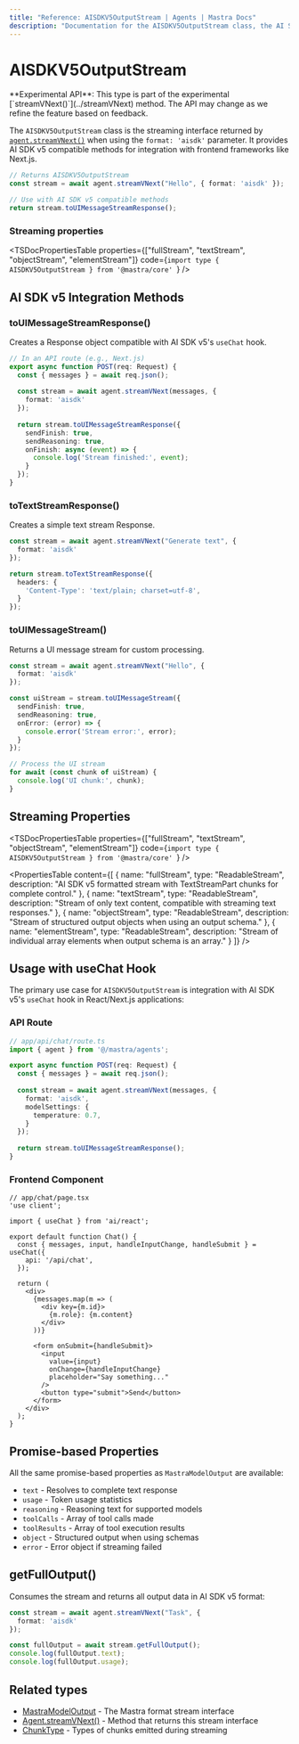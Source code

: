 ```yaml
---
title: "Reference: AISDKV5OutputStream | Agents | Mastra Docs"
description: "Documentation for the AISDKV5OutputStream class, the AI SDK v5 compatible streaming interface returned by agent.streamVNext() when using format: 'aisdk'."
---
```



# AISDKV5OutputStream

<Callout type="warning">
  **Experimental API**: This type is part of the experimental [`streamVNext()`](../streamVNext) method. The API may change as we refine the feature based on feedback.
</Callout>

The `AISDKV5OutputStream` class is the streaming interface returned by [`agent.streamVNext()`](../streamVNext) when using the `format: 'aisdk'` parameter. It provides AI SDK v5 compatible methods for integration with frontend frameworks like Next.js.

```typescript
// Returns AISDKV5OutputStream
const stream = await agent.streamVNext("Hello", { format: 'aisdk' });

// Use with AI SDK v5 compatible methods
return stream.toUIMessageStreamResponse();
```


### Streaming properties

<TSDocPropertiesTable 
  properties={["fullStream", "textStream", "objectStream", "elementStream"]}
  code={`import type { AISDKV5OutputStream } from '@mastra/core'
    `}
/>


## AI SDK v5 Integration Methods

### toUIMessageStreamResponse()

Creates a Response object compatible with AI SDK v5's `useChat` hook.

```typescript
// In an API route (e.g., Next.js)
export async function POST(req: Request) {
  const { messages } = await req.json();
  
  const stream = await agent.streamVNext(messages, {
    format: 'aisdk'
  });
  
  return stream.toUIMessageStreamResponse({
    sendFinish: true,
    sendReasoning: true,
    onFinish: async (event) => {
      console.log('Stream finished:', event);
    }
  });
}
```

### toTextStreamResponse()

Creates a simple text stream Response.

```typescript
const stream = await agent.streamVNext("Generate text", {
  format: 'aisdk'
});

return stream.toTextStreamResponse({
  headers: {
    'Content-Type': 'text/plain; charset=utf-8',
  }
});
```

### toUIMessageStream()

Returns a UI message stream for custom processing.

```typescript
const stream = await agent.streamVNext("Hello", {
  format: 'aisdk'
});

const uiStream = stream.toUIMessageStream({
  sendFinish: true,
  sendReasoning: true,
  onError: (error) => {
    console.error('Stream error:', error);
  }
});

// Process the UI stream
for await (const chunk of uiStream) {
  console.log('UI chunk:', chunk);
}
```

## Streaming Properties

<TSDocPropertiesTable 
  properties={["fullStream", "textStream", "objectStream", "elementStream"]}
  code={`import type { AISDKV5OutputStream } from '@mastra/core'
    `}
/>

<PropertiesTable
  content={[
    {
      name: "fullStream",
      type: "ReadableStream<TextStreamPart>",
      description: "AI SDK v5 formatted stream with TextStreamPart chunks for complete control."
    },
    {
      name: "textStream",
      type: "ReadableStream<string>",
      description: "Stream of only text content, compatible with streaming text responses."
    },
    {
      name: "objectStream",
      type: "ReadableStream<OUTPUT>",
      description: "Stream of structured output objects when using an output schema."
    },
    {
      name: "elementStream",
      type: "ReadableStream<any>",
      description: "Stream of individual array elements when output schema is an array."
    }
  ]}
/>

## Usage with useChat Hook

The primary use case for `AISDKV5OutputStream` is integration with AI SDK v5's `useChat` hook in React/Next.js applications:

### API Route

```typescript
// app/api/chat/route.ts
import { agent } from '@/mastra/agents';

export async function POST(req: Request) {
  const { messages } = await req.json();
  
  const stream = await agent.streamVNext(messages, {
    format: 'aisdk',
    modelSettings: {
      temperature: 0.7,
    }
  });
  
  return stream.toUIMessageStreamResponse();
}
```

### Frontend Component

```tsx
// app/chat/page.tsx
'use client';

import { useChat } from 'ai/react';

export default function Chat() {
  const { messages, input, handleInputChange, handleSubmit } = useChat({
    api: '/api/chat',
  });
  
  return (
    <div>
      {messages.map(m => (
        <div key={m.id}>
          {m.role}: {m.content}
        </div>
      ))}
      
      <form onSubmit={handleSubmit}>
        <input
          value={input}
          onChange={handleInputChange}
          placeholder="Say something..."
        />
        <button type="submit">Send</button>
      </form>
    </div>
  );
}
```

## Promise-based Properties

All the same promise-based properties as `MastraModelOutput` are available:

- `text` - Resolves to complete text response
- `usage` - Token usage statistics
- `reasoning` - Reasoning text for supported models
- `toolCalls` - Array of tool calls made
- `toolResults` - Array of tool execution results
- `object` - Structured output when using schemas
- `error` - Error object if streaming failed

## getFullOutput()

Consumes the stream and returns all output data in AI SDK v5 format:

```typescript
const stream = await agent.streamVNext("Task", {
  format: 'aisdk'
});

const fullOutput = await stream.getFullOutput();
console.log(fullOutput.text);
console.log(fullOutput.usage);
```

## Related types

- [MastraModelOutput](/reference/agents/MastraModelOutput) - The Mastra format stream interface
- [Agent.streamVNext()](/reference/agents/streamVNext) - Method that returns this stream interface
- [ChunkType](/reference/agents/ChunkType) - Types of chunks emitted during streaming